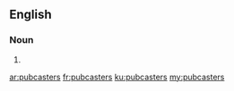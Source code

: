 ==English==

===Noun===
{{head|en|plural}}

# {{plural of|pubcaster|lang=en|nocat=1}}

[[ar:pubcasters]]
[[fr:pubcasters]]
[[ku:pubcasters]]
[[my:pubcasters]]